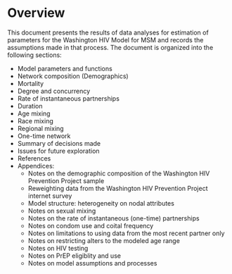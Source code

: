 # Overview {#overview}

This document presents the results of data analyses for estimation of parameters for the Washington HIV Model for MSM and records the assumptions made in that process. The document is organized into the following sections:

* Model parameters and functions
* Network composition (Demographics)
* Mortality
* Degree and concurrency
* Rate of instantaneous partnerships
* Duration
* Age mixing
* Race mixing
* Regional mixing
* One-time network
* Summary of decisions made
* Issues for future exploration
* References
* Appendices:
    * Notes on the demographic composition of the Washington HIV Prevention Project sample
    * Reweighting data from the Washington HIV Prevention Project internet survey
    * Model structure: heterogeneity on nodal attributes
    * Notes on sexual mixing
    * Notes on the rate of instantaneous (one-time) partnerships
    * Notes on condom use and coital frequency
    * Notes on limitations to using data from the most recent partner only
    * Notes on restricting alters to the modeled age range
    * Notes on HIV testing
    * Notes on PrEP eligiblity and use
    * Notes on model assumptions and processes
